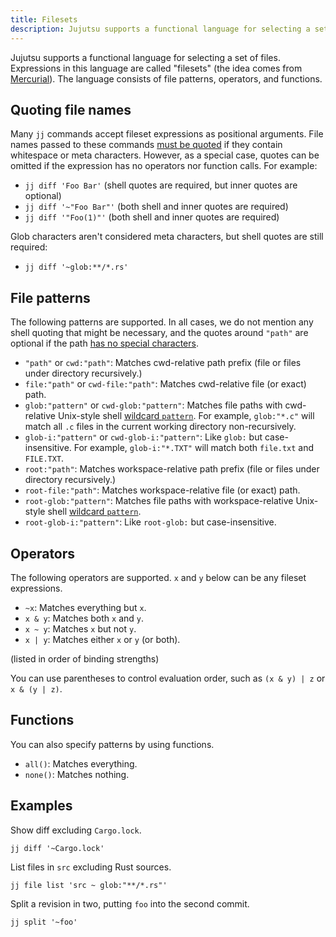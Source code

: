 ```yaml
---
title: Filesets
description: Jujutsu supports a functional language for selecting a set of files.
---
```


Jujutsu supports a functional language for selecting a set of files.
Expressions in this language are called "filesets" (the idea comes from
[Mercurial](https://repo.mercurial-scm.org/hg/help/filesets)). The language
consists of file patterns, operators, and functions.

## Quoting file names

Many `jj` commands accept fileset expressions as positional arguments. File
names passed to these commands [must be quoted][string-literals] if they contain
whitespace or meta characters. However, as a special case, quotes can be omitted
if the expression has no operators nor function calls. For example:

* `jj diff 'Foo Bar'` (shell quotes are required, but inner quotes are optional)
* `jj diff '~"Foo Bar"'` (both shell and inner quotes are required)
* `jj diff '"Foo(1)"'` (both shell and inner quotes are required)

Glob characters aren't considered meta characters, but shell quotes are still
required:

* `jj diff '~glob:**/*.rs'`

[string-literals]: templates.md#string-literals

## File patterns

The following patterns are supported. In all cases, we do not mention any shell
quoting that might be necessary, and the quotes around `"path"` are optional if
the path [has no special characters](#quoting-file-names).

* `"path"` or `cwd:"path"`: Matches cwd-relative path prefix (file or files
  under directory recursively.)
* `file:"path"` or `cwd-file:"path"`: Matches cwd-relative file (or exact) path.
* `glob:"pattern"` or `cwd-glob:"pattern"`: Matches file paths with cwd-relative
  Unix-style shell [wildcard `pattern`][glob]. For example, `glob:"*.c"` will
  match all `.c` files in the current working directory non-recursively.
* `glob-i:"pattern"` or `cwd-glob-i:"pattern"`: Like `glob:` but
  case-insensitive. For example, `glob-i:"*.TXT"` will match both `file.txt`
  and `FILE.TXT`.
* `root:"path"`: Matches workspace-relative path prefix (file or files under
  directory recursively.)
* `root-file:"path"`: Matches workspace-relative file (or exact) path.
* `root-glob:"pattern"`: Matches file paths with workspace-relative Unix-style
  shell [wildcard `pattern`][glob].
* `root-glob-i:"pattern"`: Like `root-glob:` but case-insensitive.

[glob]: https://docs.rs/globset/latest/globset/#syntax

## Operators

The following operators are supported. `x` and `y` below can be any fileset
expressions.

* `~x`: Matches everything but `x`.
* `x & y`: Matches both `x` and `y`.
* `x ~ y`: Matches `x` but not `y`.
* `x | y`: Matches either `x` or `y` (or both).

(listed in order of binding strengths)

You can use parentheses to control evaluation order, such as `(x & y) | z` or
`x & (y | z)`.

## Functions

You can also specify patterns by using functions.

* `all()`: Matches everything.
* `none()`: Matches nothing.

## Examples

Show diff excluding `Cargo.lock`.

```shell
jj diff '~Cargo.lock'
```

List files in `src` excluding Rust sources.

```shell
jj file list 'src ~ glob:"**/*.rs"'
```

Split a revision in two, putting `foo` into the second commit.

```shell
jj split '~foo'
```
